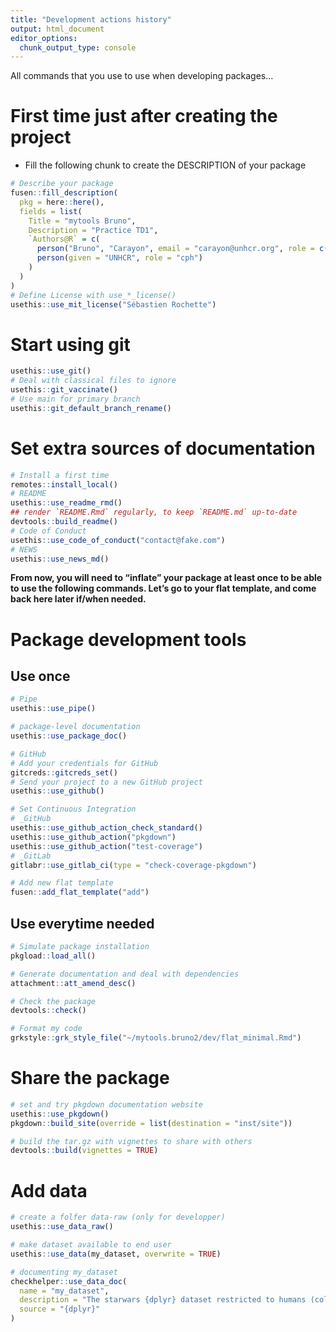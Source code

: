 ```yaml
---
title: "Development actions history"
output: html_document
editor_options: 
  chunk_output_type: console
---
```


All commands that you use to use when developing packages...

# First time just after creating the project

- Fill the following chunk to create the DESCRIPTION of your package

```r
# Describe your package
fusen::fill_description(
  pkg = here::here(),
  fields = list(
    Title = "mytools Bruno",
    Description = "Practice TD1",
    `Authors@R` = c(
      person("Bruno", "Carayon", email = "carayon@unhcr.org", role = c("aut", "cre"), comment = c(ORCID = "0000-0002-1565-9313")),
      person(given = "UNHCR", role = "cph")
    )
  )
)
# Define License with use_*_license()
usethis::use_mit_license("Sébastien Rochette")
```

# Start using git

```r
usethis::use_git()
# Deal with classical files to ignore
usethis::git_vaccinate()
# Use main for primary branch
usethis::git_default_branch_rename()
```

# Set extra sources of documentation

```r
# Install a first time
remotes::install_local()
# README
usethis::use_readme_rmd()
## render `README.Rmd` regularly, to keep `README.md` up-to-date 
devtools::build_readme()
# Code of Conduct
usethis::use_code_of_conduct("contact@fake.com")
# NEWS
usethis::use_news_md()
```

**From now, you will need to "inflate" your package at least once to be able to use the following commands. Let's go to your flat template, and come back here later if/when needed.**


# Package development tools
## Use once

```r
# Pipe
usethis::use_pipe()

# package-level documentation
usethis::use_package_doc()

# GitHub
# Add your credentials for GitHub
gitcreds::gitcreds_set()
# Send your project to a new GitHub project
usethis::use_github()

# Set Continuous Integration
# _GitHub
usethis::use_github_action_check_standard()
usethis::use_github_action("pkgdown")
usethis::use_github_action("test-coverage")
# _GitLab
gitlabr::use_gitlab_ci(type = "check-coverage-pkgdown")

# Add new flat template
fusen::add_flat_template("add")
```

## Use everytime needed

```r
# Simulate package installation
pkgload::load_all()

# Generate documentation and deal with dependencies
attachment::att_amend_desc()

# Check the package
devtools::check()

# Format my code
grkstyle::grk_style_file("~/mytools.bruno2/dev/flat_minimal.Rmd")
```

# Share the package

```r
# set and try pkgdown documentation website
usethis::use_pkgdown()
pkgdown::build_site(override = list(destination = "inst/site"))

# build the tar.gz with vignettes to share with others
devtools::build(vignettes = TRUE)
```

# Add data

```r

# create a folfer data-raw (only for developper)
usethis::use_data_raw()

# make dataset available to end user
usethis::use_data(my_dataset, overwrite = TRUE)

# documenting my_dataset
checkhelper::use_data_doc(
  name = "my_dataset",
  description = "The starwars {dplyr} dataset restricted to humans (column species)",
  source = "{dplyr}"
)
```

